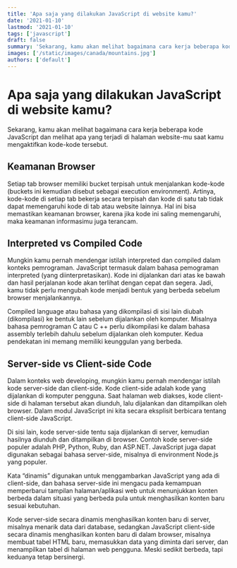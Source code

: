```yaml
---
title: 'Apa saja yang dilakukan JavaScript di website kamu?'
date: '2021-01-10'
lastmod: '2021-01-10'
tags: ['javascript']
draft: false
summary: 'Sekarang, kamu akan melihat bagaimana cara kerja beberapa kode JavaScript dan melihat apa yang terjadi di halaman website-mu saat kamu mengaktifkan kode-kode tersebut.'
images: ['/static/images/canada/mountains.jpg']
authors: ['default']
---
```


# Apa saja yang dilakukan JavaScript di website kamu?

Sekarang, kamu akan melihat bagaimana cara kerja beberapa kode JavaScript dan melihat apa yang terjadi di halaman website-mu saat kamu mengaktifkan kode-kode tersebut.

## Keamanan Browser

Setiap tab browser memiliki bucket terpisah untuk menjalankan kode-kode (buckets ini kemudian disebut sebagai execution environment). Artinya, kode-kode di setiap tab bekerja secara terpisah dan kode di satu tab tidak dapat memengaruhi kode di tab atau website lainnya. Hal ini bisa memastikan keamanan browser, karena jika kode ini saling memengaruhi, maka keamanan informasimu juga terancam.

## Interpreted vs Compiled Code

Mungkin kamu pernah mendengar istilah interpreted dan compiled dalam konteks pemrograman. JavaScript termasuk dalam bahasa pemograman interpreted (yang diinterpretasikan). Kode ini dijalankan dari atas ke bawah dan hasil perjalanan kode akan terlihat dengan cepat dan segera. Jadi, kamu tidak perlu mengubah kode menjadi bentuk yang berbeda sebelum browser menjalankannya.

Compiled language atau bahasa yang dikompilasi di sisi lain diubah (dikompilasi) ke bentuk lain sebelum dijalankan oleh komputer. Misalnya bahasa pemrograman C atau C ++ perlu dikompilasi ke dalam bahasa assembly terlebih dahulu sebelum dijalankan oleh komputer. Kedua pendekatan ini memang memiliki keunggulan yang berbeda.

## Server-side vs Client-side Code

Dalam konteks web developing, mungkin kamu pernah mendengar istilah kode server-side dan client-side. Kode client-side adalah kode yang dijalankan di komputer pengguna. Saat halaman web diakses, kode client-side di halaman tersebut akan diunduh, lalu dijalankan dan ditampilkan oleh browser. Dalam modul JavaScript ini kita secara eksplisit berbicara tentang client-side JavaScript.

Di sisi lain, kode server-side tentu saja dijalankan di server, kemudian hasilnya diunduh dan ditampilkan di browser. Contoh kode server-side populer adalah PHP, Python, Ruby, dan ASP.NET. JavaScript juga dapat digunakan sebagai bahasa server-side, misalnya di environment Node.js yang populer.

Kata “dinamis” digunakan untuk menggambarkan JavaScript yang ada di client-side, dan bahasa server-side ini mengacu pada kemampuan memperbarui tampilan halaman/aplikasi web untuk menunjukkan konten berbeda dalam situasi yang berbeda pula untuk menghasilkan konten baru sesuai kebutuhan.

Kode server-side secara dinamis menghasilkan konten baru di server, misalnya menarik data dari database, sedangkan JavaScript client-side secara dinamis menghasilkan konten baru di dalam browser, misalnya membuat tabel HTML baru, memasukkan data yang diminta dari server, dan menampilkan tabel di halaman web pengguna. Meski sedikit berbeda, tapi keduanya tetap bersinergi.
